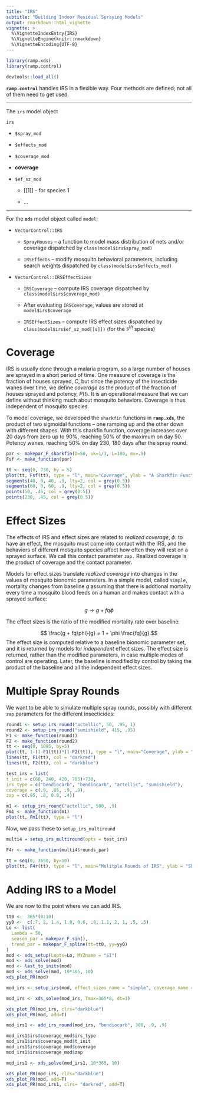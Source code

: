 ```yaml
---
title: "IRS"
subtitle: "Building Indoor Residual Spraying Models"
output: rmarkdown::html_vignette
vignette: >
  %\VignetteIndexEntry{IRS}
  %\VignetteEngine{knitr::rmarkdown}
  %\VignetteEncoding{UTF-8}
---
```


```r
library(ramp.xds)
library(ramp.control)
```

```r
devtools::load_all() 
```


**`ramp.control`** handles IRS in a flexible way. 
Four methods are defined; not all of them need to get used. 

***

The `irs` model object

`irs` 

+ `$spray_mod` 

+ `$effects_mod` 

+ `$coverage_mod` 

+ **coverage** 

+ `$ef_sz_mod` 

    - [[1]] - for species 1 
    
    - ... 

*** 

For the **`xds`** model object called `model`: 

+ `VectorControl::IRS` 

    - `SprayHouses` -- a function to model mass distribution of nets and/or coverage dispatched by `class(model$irs$spray_mod)`
    
    - `IRSEffects` -- modify mosquito behavioral parameters, including search weights dispatched by `class(model$irs$effects_mod)`
    
+ `VectorControl::IRSEffectSizes` 

    - `IRSCoverage` -- compute IRS coverage dispatched by `class(model$irs$coverage_mod)`
    
    - After evaluating `IRSCoverage`, values are stored at `model$irs$coverage` 
    
    - `IRSEffectSizes` -- compute IRS effect sizes dispatched by `class(model$irs$ef_sz_mod[[s]])` (for the $s^{th}$ species)

# Coverage

IRS is usually done through a malaria program, so a large number of houses are sprayed in a short period of time. One measure of coverage is the fraction of houses sprayed, $C$, but since the potency of the insecticide wanes over time, we define *coverage* as the product of the fraction of houses sprayed and potency, $P(t)$. It is an operational measure that we can define without thinking much about mosquito behaviors. Coverage is thus independent of mosquito species.  

To model coverage, we developed the `sharkfin` functions in **`ramp.xds`**, the product of two sigmoidal functions -- one ramping up and the other down with different shapes. With this sharkfin function, coverage increases over 20 days from zero up to 90%, reaching 50% of the maximum on day 50. Potency wanes, reaching 50% on day 230, 180 days after the spray round. 

```r
par <- makepar_F_sharkfin(D=50, uk=1/3, L=180, mx=.9)
Fsf <- make_function(par) 
```

```r
tt <- seq(0, 730, by = 5)
plot(tt, Fsf(tt), type = "l", main="Coverage", ylab = "A Sharkfin Function", xlab = "Time")
segments(40, 0, 40, .9, lty=2, col = grey(0.5))
segments(60, 0, 60, .9, lty=2, col = grey(0.5))
points(50, .45, col = grey(0.5))
points(230, .45, col = grey(0.5))
```


# Effect Sizes 

The effects of IRS and effect sizes are related to *realized coverage*, $\phi$: to have an effect, the mosquito must come into contact with the IRS, and the behaviors of different mosquito species affect how often they will rest on a sprayed surface. We call this contact parameter `zap.` Realized coverage is the product of coverage and the contact parameter. 

Models for effect sizes translate *realized coverage* into changes in the values of mosquito bionomic parameters. In a simple model, called `simple`, mortality changes from baseline $g$ assuming that there is addtional mortality every time a mosquito blood feeds on a human and makes contact with a sprayed surface:

$$ g \rightarrow g + f q \phi$$

The effect sizes is the ratio of the modified mortality rate over baseline: 

$$ \frac{g + fq\phi}{g} = 1 + \phi \frac{fq}{g}.$$ 
The effect size is computed relative to a baseline bionomic parameter set, and it is returned by models for *independent* effect sizes. The effect size is returned, rather than the modified parameters, in case multiple modes of control are operating.  Later, the baseline is modified by control by taking the product of the baseline and all the independent effect sizes. 



# Multiple Spray Rounds 

We want to be able to simulate multiple spray rounds, possibly with different `zap` parameters for the different insecticides:

```r
round1 <- setup_irs_round("actellic", 50, .95, 1)
round2 <- setup_irs_round("sumishield", 415, .95)
F1 <- make_function(round1)
F2 <- make_function(round2)
tt <- seq(0, 1095, by=5) 
plot(tt, 1-(1-F1(tt))*(1-F2(tt)), type = "l", main="Coverage", ylab = "A Sharkfin Function", xlab = "Time")
lines(tt, F1(tt), col = "darkred")
lines(tt, F2(tt), col = "darkblue")
```


```r
test_irs = list(
t_init = c(60, 240, 420, 785)+730,
irs_type = c("bendiocarb", "bendiocarb", "actellic", "sumishield"),
coverage = c(.9, .85, .9, .9),
zap = c(.95, .8, 0.8, .4))
```

```r
m1 <- setup_irs_round("actellic", 500, .9)
Fm1 <- make_function(m1)
plot(tt, Fm1(tt), type = "l")
```



Now, we pass these to `setup_irs_multiround` 

```r
multi4 = setup_irs_multiround(opts = test_irs)
```


```r
F4r <- make_function(multi4$rounds_par)
```


```r
tt = seq(0, 3650, by=10)
plot(tt, F4r(tt), type = "l", main="Mulitple Rounds of IRS", ylab = "Sharkfins", xlab = "Time")
```

# Adding IRS to a Model

We are now to the point where we can add IRS. 

```r
tt0 <-  365*(0:10)
yy0 <-  c(.7, 2, 1.4, 1.8, 0.6, .8, 1.1, 2, 1, .5, .5)
Lo <- list(
  Lambda = 50,
  season_par = makepar_F_sin(),
  trend_par = makepar_F_spline(tt=tt0, yy=yy0) 
)
mod <- xds_setup(Lopts=Lo, MYZname = "SI")
mod <- xds_solve(mod)
mod <- last_to_inits(mod) 
mod <- xds_solve(mod, 10*365, 10)
xds_plot_PR(mod)
```

```r
mod_irs <- setup_irs(mod, effect_sizes_name = "simple", coverage_name = "multiround", coverage_opts = test_irs)
```

```r
mod_irs <- xds_solve(mod_irs, Tmax=365*8, dt=1)
```


```r
xds_plot_PR(mod_irs, clrs="darkblue")
xds_plot_PR(mod, add=T)
```

```r
mod_irs1 <- add_irs_round(mod_irs, "bendiocarb", 300, .9, .9)
```


```r
mod_irs1$irs$coverage_mod$irs_type
mod_irs1$irs$coverage_mod$t_init
mod_irs1$irs$coverage_mod$coverage
mod_irs1$irs$coverage_mod$zap
```

```r
mod_irs1 <- xds_solve(mod_irs1, 10*365, 10)
```

```r
xds_plot_PR(mod_irs, clrs="darkblue")
xds_plot_PR(mod, add=T)
xds_plot_PR(mod_irs1, clrs= "darkred", add=T)
```
